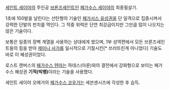 [[세인트 세이야]]의 주인공 [[브론즈세인트]]인 [[페가수스 세이야]]의 최종필살기.

1초에 100발을 날린다는 산탄형의 기술인 [[페가서스 유성권]]을 단 일격으로 집중시켜서 강력한 단발의 펀치를 먹인다. 그 작중 위력은 단연 최강급이지만 그만큼 많이 나오지는 않은 기술이다.

보통은 일종의 장벽 계열을 사용하는 상대에게 썼으며, 1부 성역편에서 모든 브론즈세인트들의 힘을 받아 [[제미니 사가]]를 일시적으로 기절시킨[* 쓰러뜨린게 아니었다] 기술도 바로 이 혜성권이었다.

로스트 캔버스의 [[페가수스 텐마]]는 하데스(아론)와의 결전에서 강화형으로 보이는 페가수스 혜성권 '''기적(빅뱅)'''이라는 기술을 사용했다.

세인트 세이야 오메가의 [[페가수스 코우가]]는 세븐센시즈에 각성한 후 습득.
